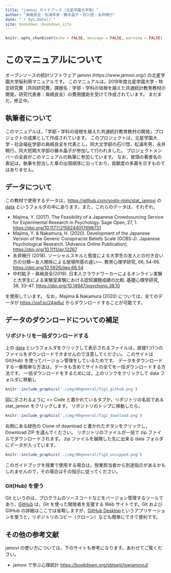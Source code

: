 ```yaml
---
title: "jamovi ガイドブック（北星学園大学版）"
author: "眞嶋良全・松浦年男・藤木晶子・石川悟・永井暁行"
date: "`r Sys.Date()`"
site: bookdown::bookdown_site
---
```


```r
knitr::opts_chunk$set(echo = FALSE, message = FALSE, warning = FALSE)
```

# このマニュアルについて

オープンソースの統計ソフトウェア jamovi (https://www.jamovi.org/) の北星学園大学版利用マニュアルです。
このマニュアルは，2019年度北星学園大学・特定研究費（共同研究費，課題名：学部・学科の垣根を越えた共通統計教育教材の開発，研究代表者：眞嶋良全）の費用援助を受けて作成されています。
まだまだ，修正中。

## 執筆者について

このマニュアルは，「学部・学科の垣根を越えた共通統計教育教材の開発」プロジェクトの成果として作成されています。
このプロジェクトは，北星学園大学・社会福祉学部の眞嶋良全を代表とし，同大文学部の石川悟，松浦年男，永井暁行，同大短期大学部の藤木晶子が参加して行われました。
プロジェクトメンバーの全員がこのマニュアルの執筆に参加しています。
なお，冒頭の著者名の表記は，執筆を担当した章の出現順序に沿っており，貢献度の多寡を示すものではありません。

## データについて

この教材で使用するデータは，[https://github.com/yoshi-mjm/stat_jamovi](https://github.com/yoshi-mjm/stat_jamovi){target="_blank"} の [data](https://github.com/yoshi-mjm/stat_jamovi/tree/master/data){target="_blank"} というフォルダの中にあります。また，これらのデータは，それぞれ，

- Majima, Y. (2017). The Feasibility of a Japanese Crowdsourcing Service for Experimental Research in Psychology. Sage Open, 27, 1. [https://doi.org/10.1177/2158244017698731](https://doi.org/10.1177/2158244017698731){target="_blank"}
- Majima, Y. & Nakamura, H. (2020). Development of the Japanese Version of the Generic Conspiracist Beliefs Scale (GCBS‐J). Japanese Psychological Research. [Advance Online Publication]. [https://doi.org/10.1111/jpr.12267](https://doi.org/10.1111/jpr.12267){target="_blank"}
- 永井暁行 (2018). ソーシャルスキルと態度による大学生の友人との付き合い方の分類―友人関係による居場所感の違い―. 教育心理学研究, 66, 54-66. [https://doi.org/10.5926/jjep.66.54](https://doi.org/10.5926/jjep.66.54){target="_blank"}
- 中村紘子・眞嶋良全(2019). 日本人クラウドワーカーによるオンライン実験と大学生による実験室実験における認知課題成績の比較. 基礎心理学研究, 38, 33-47. [https://doi.org/10.14947/psychono.38.10](https://doi.org/10.14947/psychono.38.10){target="_blank"}

を使用しています。
なお，Majima & Nakamura (2020) については，全てのデータが [https://osf.io/24w8u/](https://osf.io/24w8u/){target="_blank"}  からダウンロードすることが可能です。

## データのダウンロードについての補足

### リポジトリを一括ダウンロードする

上の [data](https://github.com/yoshi-mjm/stat_jamovi/tree/master/data){target="_blank"} というフォルダをクリックして表示されるファイルは，直接1つ1つのファイルをダウンロードできませんので注意してください。
このサイトは Git(Hub) を使ってバージョン管理をしているためです。
データをダウンロードする一番簡単な方法は，データも含めてサイトの全てを一括ダウンロードする方法です。
一括ダウンロードをするためには，上のリンクをクリックして data フォルダに移動し

```r
knitr::include_graphics('./img/00general/fig1_github.png')
```

図に示されるように <> Code と書かれているタブか，リポジトリの名前である stat_jamovi をクリックします。
リポジトリのトップに移動したら，

```r
knitr::include_graphics('./img/00general/fig2_download.png')
```

右側にある緑色の Clone of download と書かれたボタンをクリックし，Download ZIP を選んでください。
リポジトリのファイルが一括で zip ファイルでダウンロードされます。
zip ファイルを展開した先に出来る data フォルダにデータが入っています。

```r
knitr::include_graphics('./img/00general/fig3_unzipped.png')
```

このガイドブックを授業で使用する場合は，授業担当者から別途指示があるかもしれませんので，その場合はその指示に従ってください。

### Git(Hub) を使う

Git というのは，プログラムのソースコードなどをバージョン管理するツールであり，[GitHub](https://github.com/){target="_blank"} は，Git を使った開発者を支援する Web サイトです。Git および GitHub の詳細はここでは省略しますが，[GitHub Desktop](https://help.github.com/ja/desktop){target="_blank"}というアプリケーションを使うと，リポジトリのコピー（クローン）なども簡単にできて便利です。

## その他の参考文献

jamovi の使い方については，下のサイトも参考になります。あわせてご覧ください。

- jamovi で学ぶ心理統計 [https://bookdown.org/sbtseiji/lswjamoviJ/](https://bookdown.org/sbtseiji/lswjamoviJ/){target="_blank"}